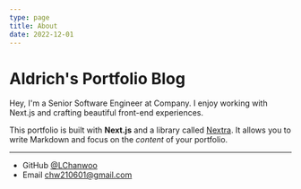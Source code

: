 ```yaml
---
type: page
title: About
date: 2022-12-01
---
```


# Aldrich's Portfolio Blog 

Hey, I'm a Senior Software Engineer at Company. I enjoy working with Next.js and crafting beautiful front-end experiences.

This portfolio is built with **Next.js** and a library called [Nextra](https://nextra.vercel.app/). It allows you to write Markdown and focus on the _content_ of your portfolio.


---

- GitHub [@LChanwoo](https://github.com/LChanwoo)
- Email chw210601@gmail.com